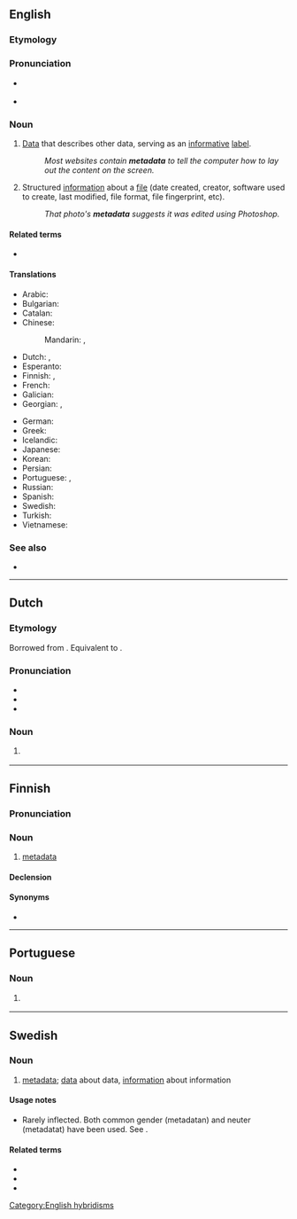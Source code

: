 {{also|meta data}}
==English==
{{wikipedia}}

===Etymology===
{{prefix|en|meta|data}}

===Pronunciation===
* {{a|UK}} {{IPA|en|/ˈmɛt.əˌdeɪ.tə/}}
*

===Noun===
{{en-noun|-}}

# [[data|Data]] that describes other data, serving as an [[informative]] [[label]].
#: ''Most websites contain '''metadata''' to tell the computer how to lay out the content on the screen.''
# {{lb|en|computing}} Structured [[information]] about a [[file]] (date created, creator, software used to create, last modified, file format, file fingerprint, etc).
#: ''That photo's '''metadata''' suggests it was edited using Photoshop.''

====Related terms====
* {{l|en|metainformation}}

====Translations====
{{trans-top|data that describes data}}
* Arabic: {{t|ar|بَيَانَات وَصْفِيَّة|f-p}}
* Bulgarian: {{t|bg|метаданни|n-p}}
* Catalan: {{t+|ca|metadades|f-p}}
* Chinese:
*: Mandarin: {{t|cmn|元數據|sc=Hani}}, {{t|cmn|元数据|tr=yuánshùjù|sc=Hani}}
* Dutch: {{t+|nl|metagegevens|p}}, {{t+|nl|metadata|p}}
* Esperanto: {{t|eo|meta-dateno}}
* Finnish: {{t|fi|metadata}}, {{t|fi|metatieto}}
* French: {{t+|fr|métadonnées|f-p}}
* Galician: {{t|gl|metadatos|m-p}}
* Georgian: {{t|ka|მეტა-მონაცემები}}, {{t|ka|მეტამონაცემები}}
{{trans-mid}}
* German: {{t+|de|Metadaten|p}}
* Greek: {{t+|el|μεταδεδομένα|n-p}}
* Icelandic: {{t|is|lýsigögn|n-p}}
* Japanese: {{t|ja|メタデータ|tr=metadēta|sc=Jpan}}
* Korean: {{t|ko|메타데이터|sc=Kore}}
* Persian: {{t+|fa|فراداده|tr=farâdâde}}
* Portuguese: {{t|pt|metadados|m-p}}, {{t|pt|metadata|f}}
* Russian: {{t+|ru|метада́нные|n-p}}
* Spanish: {{t+|es|metadatos|m-p}}
* Swedish: {{t+|sv|metadata|c}}
* Turkish: {{t+|tr|üstveri}}
* Vietnamese: {{t+|vi|siêu dữ liệu}}
{{trans-bottom}}

===See also===
* {{l|en|tag}}

[[Category:English hybridisms]]

----

==Dutch==

===Etymology===
Borrowed from {{bor|nl|en|metadata}}. Equivalent to {{pre|nl|meta|data}}.

===Pronunciation===
* {{IPA|nl|/ˈmeː.taːˌdaː.taː/}}
* {{audio|nl|Nl-metadata.ogg|Audio}}
* {{hyphenation|nl|me|ta|da|ta}}

===Noun===
{{nl-noun|p|-|-}}

# {{l|en|metadata}}
#: {{syn|nl|metagegevens}}

----

==Finnish==

===Pronunciation===
{{fi-pronunciation}}

===Noun===
{{fi-noun}}

# [[#English|metadata]]

====Declension====
{{fi-decl-kala|metadat|||a}}

====Synonyms====
* {{l|fi|metatieto}}

----

==Portuguese==

===Noun===
{{pt-noun|f|-}}

# {{l|en|metadata}} {{gloss|data that describes other data}}
#: {{syn|pt|metadados}}

----

==Swedish==

===Noun===
{{sv-noun|c}}

# [[#English|metadata]]; [[data]] about data, [[information]] about information

====Usage notes====
* Rarely inflected. Both common gender (metadatan) and neuter (metadatat) have been used. See {{l|sv|data}}.

====Related terms====
* {{l|sv|metadatahantering}}
* {{l|sv|metadataschema}}
* {{l|sv|metadatastruktur}}